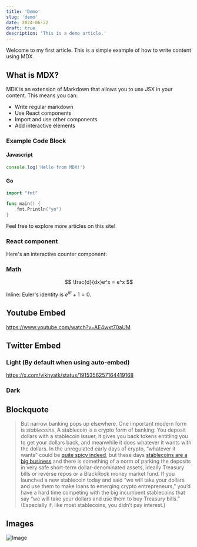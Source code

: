 ```yaml
---
title: 'Demo'
slug: 'demo'
date: 2024-06-22
draft: true
description: 'This is a demo article.'
---
```



Welcome to my first article. This is a simple example of how to write content using MDX.

## What is MDX?

MDX is an extension of Markdown that allows you to use JSX in your content. This means you can:

- Write regular markdown
- Use React components
- Import and use other components
- Add interactive elements

### Example Code Block

#### Javascript

```javascript
console.log('Hello from MDX!')
```

#### Go

```go
import "fmt"

func main() {
    fmt.Println("yo")
}
```

Feel free to explore more articles on this site!

### React component

Here's an interactive counter component:

<Counter client:load />

### Math

$$
\frac{d}{dx}e^x = e^x
$$

Inline: Euler's identity is $e^{i\pi} + 1 = 0$.

## Youtube Embed

https://www.youtube.com/watch?v=AE4wxt70aUM

## Twitter Embed

### Light (By default when using auto-embed)

https://x.com/vikhyatk/status/1915356257164419168

### Dark

<Tweet theme="dark" id="https://x.com/vikhyatk/status/1915356257164419168" />

## Blockquote

> But narrow banking pops up elsewhere. One important modern form is *stablecoins*. A stablecoin is a crypto form of banking: You deposit dollars with a stablecoin issuer, it gives you back tokens entitling you to get your dollars back, and meanwhile it does whatever it wants with the dollars. In the unregulated early days of crypto, “whatever it wants” could be [quite spicy indeed](https://www.bloomberg.com/opinion/articles/2019-04-26/things-got-weird-for-stablecoin-tether), but these days [stablecoins are a big business](https://www.bloomberg.com/opinion/newsletters/2025-04-02/stablecoins-are-growing-up?srnd=undefined) and there is something of a norm of parking the deposits in very safe short-term dollar-denominated assets, ideally Treasury bills or reverse repos or a BlackRock money market fund. If you launched a new stablecoin today and said “we will take your dollars and use them to make loans to emerging crypto entrepreneurs,” you’d have a hard time competing with the big incumbent stablecoins that say “we will take your dollars and use them to buy Treasury bills.” (Especially if, like most stablecoins, you didn’t pay interest.)

## Images

![Image](../../images/nvim_scratch.png)
